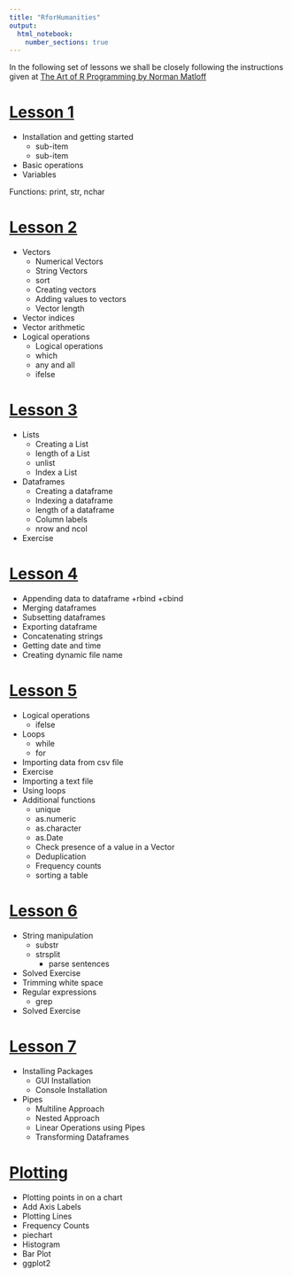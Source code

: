 ```yaml
---
title: "RforHumanities"
output: 
  html_notebook: 
    number_sections: true
---
```



In the following set of lessons we shall be closely following the instructions given at
[The Art of R Programming by Norman Matloff](https://diytranscriptomics.com/Reading/files/The%20Art%20of%20R%20Programming.pdf)

# [Lesson 1](https://htmlpreview.github.io/?https://github.com/argentenum/Rworkshop/blob/master/notebooks/RforHumanities01.nb.html)

+ Installation and getting started
  + sub-item
  + sub-item
+ Basic operations
+ Variables

Functions: print, str, nchar



# [Lesson 2](https://htmlpreview.github.io/?https://github.com/argentenum/Rworkshop/blob/master/notebooks/RforHumanities02.nb.html)

+ Vectors
  + Numerical Vectors
  + String Vectors
  + sort
  + Creating vectors
  + Adding values to vectors
  + Vector length
+ Vector indices
+ Vector arithmetic
+ Logical operations
  + Logical operations
  + which
  + any and all
  + ifelse

# [Lesson 3](https://htmlpreview.github.io/?https://github.com/argentenum/Rworkshop/blob/master/notebooks/RforHumanities03.nb.html)

+ Lists
  + Creating a List
  + length of a List
  + unlist
  + Index a List
+ Dataframes
  + Creating a dataframe
  + Indexing a dataframe
  + length of a dataframe
  + Column labels
  + nrow and ncol
+ Exercise

# [Lesson 4](https://htmlpreview.github.io/?https://github.com/argentenum/Rworkshop/blob/master/notebooks/RforHumanities04.nb.html)

+ Appending data to dataframe
  +rbind
  +cbind
+ Merging dataframes
+ Subsetting dataframes
+ Exporting dataframe
+ Concatenating strings
+ Getting date and time
+ Creating dynamic file name


# [Lesson 5](https://htmlpreview.github.io/?https://github.com/argentenum/Rworkshop/blob/master/notebooks/RforHumanities05.nb.html)

+ Logical operations
  + ifelse
+ Loops
  + while
  + for
+ Importing data from csv file
+ Exercise
+ Importing a text file
+ Using loops
+ Additional functions
  + unique
  + as.numeric
  + as.character
  + as.Date
  + Check presence of a value in a Vector
  + Deduplication
  + Frequency counts
  + sorting a table

# [Lesson 6](https://htmlpreview.github.io/?https://github.com/argentenum/Rworkshop/blob/master/notebooks/RforHumanities06.nb.html)

+ String manipulation
  + substr
  + strsplit
    + parse sentences
+ Solved Exercise
+ Trimming white space
+ Regular expressions
  + grep
+ Solved Exercise


# [Lesson 7](https://htmlpreview.github.io/?https://github.com/argentenum/Rworkshop/blob/master/notebooks/RforHumanities07.nb.html)

+ Installing Packages
  + GUI Installation
  + Console Installation
+ Pipes
  + Multiline Approach
  + Nested Approach
  + Linear Operations using Pipes
  + Transforming Dataframes
  
# [Plotting](https://htmlpreview.github.io/?https://github.com/argentenum/Rworkshop/blob/master/notebooks/RforHumanitiesPlotting.nb.html)

+ Plotting points in on a chart
+ Add Axis Labels
+ Plotting Lines
+ Frequency Counts
+ piechart
+ Histogram
+ Bar Plot
+ ggplot2
